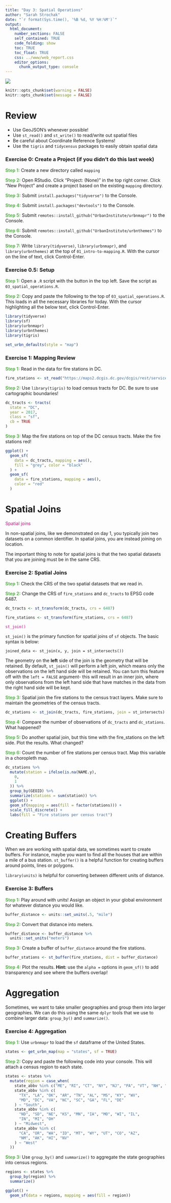 ```yaml
---
title: "Day 3: Spatial Operations"
author: "Sarah Strochak"
date: "`r format(Sys.time(), '%B %d, %Y %H:%M')`"
output:
  html_document:
    number_sections: FALSE
    self_contained: TRUE
    code_folding: show
    toc: TRUE
    toc_float: TRUE
    css: ../www/web_report.css
    editor_options:
      chunk_output_type: console
---
```


  

<style>
@import url('https://fonts.googleapis.com/css?family=Lato&display=swap');
</style>

<link rel="stylesheet" href="//fonts.googleapis.com/css?family=Lato" />

![](../www/images/urban-institute-logo.png)


```r
knitr::opts_chunk$set(warning = FALSE)
knitr::opts_chunk$set(message = FALSE)
```


# Review 

* Use GeoJSON's whenever possible!
* Use `st_read()` and `st_write()` to read/write out spatial files
* Be careful about Coordinate Reference Systems!
* Use the `tigris` and `tidycensus` packages to easily obtain spatial data

### Exercise 0: Create a Project (if you didn't do this last week)

<font color="#55b748">**Step 1:**</font> Create a new directory called `mapping`

<font color="#55b748">**Step 2:**</font> Open RStudio. Click "Project: (None)" in the top right corner. Click "New Project" and create a project based on the existing `mapping` directory.

<font color="#55b748">**Step 3:**</font> Submit `install.packages("tidyverse")` to the Console.

<font color="#55b748">**Step 4:**</font> Submit `install.packages("devtools")` to the Console.

<font color="#55b748">**Step 5:**</font> Submit `remotes::install_github("UrbanInstitute/urbnmapr")` to the Console.

<font color="#55b748">**Step 6:**</font> Submit `remotes::install_github("UrbanInstitute/urbnthemes")` to the Console.

<font color="#55b748">**Step 7:**</font> Write `library(tidyverse)`, `library(urbnmapr)`, and `library(urbnthemes)` at the top of `01_intro-to-mapping.R`. With the cursor on the line of text, click Control-Enter.

### Exercise 0.5: Setup
<font color="#55b748">**Step 1:**</font> Open a `.R` script with the button in the top left. Save the script as `03_spatial_operations.R`.

<font color="#55b748">**Step 2:**</font> Copy and paste the following to the top of `03_spatial_operations.R`. This loads in all the necessary libraries for today. With the cursor highlighting all the below text, click Control-Enter.

```r

library(tidyverse)
library(sf)
library(urbnmapr)
library(urbnthemes)
library(tigris)

set_urbn_defaults(style = "map")
```

### Exercise 1: Mapping Review

<font color="#55b748">**Step 1:**</font> Read in the data for fire stations in DC.

```r
fire_stations <- st_read("https://maps2.dcgis.dc.gov/dcgis/rest/services/DCGIS_DATA/Public_Safety_WebMercator/MapServer/6/query?where=1%3D1&outFields=NAME,ADDRESS,TRUCK,AMBULANCE&outSR=4326&f=geojson")
```

<font color="#55b748">**Step 2:**</font> Use `library(tigris)` to load census tracts for DC. Be sure to use cartographic boundaries!

```r

dc_tracts <- tracts(
  state = "DC",
  year = 2017,
  class = "sf",
  cb = TRUE
)
```

<font color="#55b748">**Step 3:**</font> Map the fire stations on top of the DC census tracts. Make the fire stations red!

```r

ggplot() +
  geom_sf(
    data = dc_tracts, mapping = aes(),
    fill = "grey", color = "black"
  ) +
  geom_sf(
    data = fire_stations, mapping = aes(),
    color = "red"
  )
```

# Spatial Joins
<font color="#ec008b"> Spatial joins </font>

In non-spatial joins, like we demonstrated on day 1, you typically join two datasets on a common identifier. In spatial joins, you are instead joining on location.

The important thing to note for spatial joins is that the two spatial datasets that you are joining must be in the same CRS. 

### Exercise 2: Spatial Joins

<font color="#55b748">**Step 1:**</font> Check the CRS of the two spatial datasets that we read in.

<font color="#55b748">**Step 2:**</font> Change the CRS of `fire_stations` and `dc_tracts` to EPSG code 6487.

```r

dc_tracts <- st_transform(dc_tracts, crs = 6487)

fire_stations <- st_transform(fire_stations, crs = 6487)
```

<font color="#ec008b"> `st_join()` </font>

`st_join()` is the primary function for spatial joins of `sf` objects. The basic syntax is below:

```
joined_data <- st_join(x, y, join = st_intersects())
```
The geometry on the **left** side of the join is the geometry that will be retained. By default, `st_join()` will perform a left join, which means only the observations on the left hand side will be retained. You can turn this feature off with the `left = FALSE` argument- this will result in an inner join, where only observations from the left hand side that have matches in the data from the right hand side will be kept.

<font color="#55b748">**Step 3:**</font> Spatial join the fire stations to the census tract layers. Make sure to maintain the geometries of the census tracts.

```r

dc_stations <- st_join(dc_tracts, fire_stations, join = st_intersects)
```

<font color="#55b748">**Step 4:**</font> Compare the number of observations of `dc_tracts` and `dc_stations`. What happened?

<font color="#55b748">**Step 5:**</font> Do another spatial join, but this time with the fire_stations on the left side. Plot the results. What changed?

<font color="#55b748">**Step 6:**</font> Count the number of fire stations per census tract. Map this variable in a choropleth map.

```r

dc_stations %>%
  mutate(station = ifelse(is.na(NAME.y),
    0,
    1
  )) %>%
  group_by(GEOID) %>%
  summarize(stations = sum(station)) %>%
  ggplot() +
  geom_sf(mapping = aes(fill = factor(stations))) +
  scale_fill_discrete() +
  labs(fill = "Fire stations per census tract")
```

# Creating Buffers

When we are working with spatial data, we sometimes want to create buffers. For instance, maybe you want to find all the houses that are within a mile of a bus station. `st_buffer()` is a helpful function for creating buffers around points, lines or polygons.

`library(units)` is helpful for converting between different units of distance.

### Exercise 3: Buffers

<font color="#55b748">**Step 1:**</font> Play around with units! Assign an object in your global environment for whatever distance you would like.

```r

buffer_distance <- units::set_units(.5, "mile")
```

<font color="#55b748">**Step 2:**</font> Convert that distance into meters.

```r

buffer_distance <- buffer_distance %>%
  units::set_units("meters")
```

<font color="#55b748">**Step 3:**</font> Create a buffer of `buffer_distance` around the fire stations.

```r

buffer_stations <- st_buffer(fire_stations, dist = buffer_distance)
```

<font color="#55b748">**Step 4:**</font> Plot the results. **Hint:** use the `alpha = ` options in `geom_sf()` to add transparency and see where the buffers overlap!


# Aggregation

Sometimes, we want to take smaller geographies and group them into larger geographies. We can do this using the same `dplyr` tools that we use to combine larger data: `group_by()` and `summarize()`. 

### Exercise 4: Aggregation

<font color="#55b748">**Step 1:**</font> Use `urbnmapr` to load the `sf` dataframe of the United States.

```r

states <- get_urbn_map(map = "states", sf = TRUE)
```

<font color="#55b748">**Step 2:**</font> Copy and paste the following code into your console. This will attach a census region to each state.

```r

states <- states %>%
  mutate(region = case_when(
    state_abbv %in% c("ME", "RI", "CT", "NY", "NJ", "PA", "VT", "NH", "MA") ~ "Northeast",
    state_abbv %in% c(
      "TX", "LA", "OK", "AR", "TN", "AL", "MS", "KY", "WV",
      "MD", "DC", "VA", "NC", "SC", "GA", "FL", "DE"
    ) ~ "South",
    state_abbv %in% c(
      "ND", "SD", "NE", "KS", "MN", "IA", "MO", "WI", "IL",
      "IN", "MI", "OH"
    ) ~ "Midwest",
    state_abbv %in% c(
      "CA", "OR", "WA", "ID", "MT", "WY", "UT", "CO", "AZ",
      "NM", "AK", "HI", "NV"
    ) ~ "West"
  ))
```

<font color="#55b748">**Step 3:**</font> Use `group_by()` and `summarize()` to aggregate the state geographies into census regions.

```r

regions <- states %>%
  group_by(region) %>%
  summarize()

ggplot() +
  geom_sf(data = regions, mapping = aes(fill = region))
```


